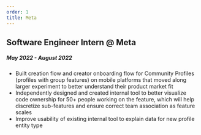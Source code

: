 ```yaml
---
order: 1
title: Meta
---
```


## Software Engineer Intern @ Meta
##### May 2022 - August 2022
- Built creation flow and creator onboarding flow for Community Profiles (profiles with group features) on mobile platforms that moved along larger experiment to better understand their product market fit
- Independently designed and created internal tool to better visualize code ownership for 50+ people working on the feature, which will help discretize sub-features and ensure correct team association as feature scales
- Improve usability of existing internal tool to explain data for new profile entity type